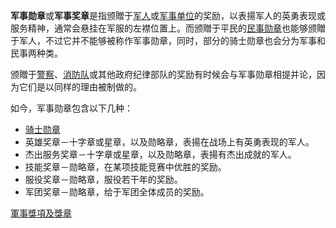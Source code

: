 {{unreferenced|time=2010-06-26T09:56:05+00:00}}
'''军事勋章'''或'''军事奖章'''是指颁贈于[[军人|军人]]或[[军团|军事单位]]的奖励，以表揚军人的英勇表现或服务精神，通常会悬挂在军服的左襟位置上。而颁贈于平民的[[民事勋章|民事勋章]]也能够颁贈于军人，不过它并不能够被称作军事勋章，同时，部分的骑士勋章也会分为军事和民事两种类。

颁贈于[[警察|警察]]、[[消防队|消防队]]或其他政府纪律部队的奖励有时候会与军事勋章相提并论，因为它们是以同样的理由被制做的。

如今，军事勋章包含以下几种：
*[[勋章|骑士勋章]]
*英雄奖章－十字章或星章，以及勋略章，表揚在战场上有英勇表现的军人。
*杰出服务奖章－十字章或星章，以及勋略章，表揚有杰出成就的军人。
*技能奖章－勋略章，在某项技能竞赛中优胜的奖励。
*服役奖章－勋略章，服役若干年的奖励。
*军团奖章－勋略章，给于军团全体成员的奖励。

{{honor-stub}}

[[Category:軍事獎項及獎章|]]